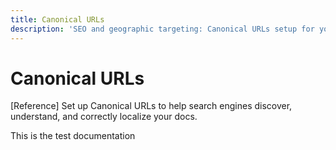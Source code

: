 ```yaml
---
title: Canonical URLs
description: 'SEO and geographic targeting: Canonical URLs setup for your site.'
---
```

# Canonical URLs

\[Reference] Set up Canonical URLs to help search engines discover, understand, and correctly localize your docs.

This is the test documentation



<Expandable uid="8c148ec5-7dee-4589-b04e-c4ffe1a2727c" title="Click to expand" default-open="true">



</Expandable>

